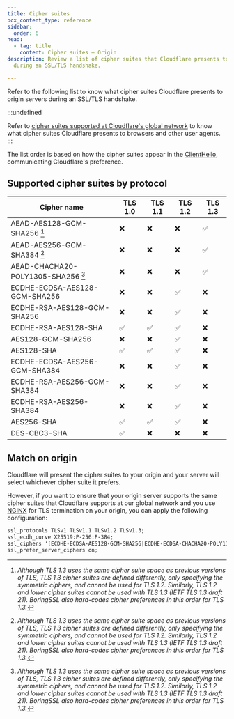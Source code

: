 ```yaml
---
title: Cipher suites
pcx_content_type: reference
sidebar:
  order: 6
head:
  - tag: title
    content: Cipher suites — Origin
description: Review a list of cipher suites that Cloudflare presents to origins
  during an SSL/TLS handshake.

---
```


Refer to the following list to know what cipher suites Cloudflare presents to origin servers during an SSL/TLS handshake.

:::undefined

Refer to [cipher suites supported at Cloudflare's global network](/ssl/edge-certificates/additional-options/cipher-suites/supported-cipher-suites/) to know what cipher suites Cloudflare presents to browsers and other user agents. 
:::

The list order is based on how the cipher suites appear in the [ClientHello](https://www.cloudflare.com/learning/ssl/what-happens-in-a-tls-handshake/#:~:text=client%20hello), communicating Cloudflare's preference.

## Supported cipher suites by protocol

| Cipher name                        | TLS 1.0 | TLS 1.1 | TLS 1.2 | TLS 1.3 |
| ---------------------------------- | ------- | ------- | ------- | ------- |
| AEAD-AES128-GCM-SHA256 [^1]        | ❌       | ❌       | ❌       | ✅       |
| AEAD-AES256-GCM-SHA384 [^1]        | ❌       | ❌       | ❌       | ✅       |
| AEAD-CHACHA20-POLY1305-SHA256 [^1] | ❌       | ❌       | ❌       | ✅       |
| ECDHE-ECDSA-AES128-GCM-SHA256      | ❌       | ❌       | ✅       | ❌       |
| ECDHE-RSA-AES128-GCM-SHA256        | ❌       | ❌       | ✅       | ❌       |
| ECDHE-RSA-AES128-SHA               | ✅       | ✅       | ✅       | ❌       |
| AES128-GCM-SHA256                  | ❌       | ❌       | ✅       | ❌       |
| AES128-SHA                         | ✅       | ✅       | ✅       | ❌       |
| ECDHE-ECDSA-AES256-GCM-SHA384      | ❌       | ❌       | ✅       | ❌       |
| ECDHE-RSA-AES256-GCM-SHA384        | ❌       | ❌       | ✅       | ❌       |
| ECDHE-RSA-AES256-SHA384            | ❌       | ❌       | ✅       | ❌       |
| AES256-SHA                         | ✅       | ✅       | ✅       | ❌       |
| DES-CBC3-SHA                       | ✅       | ❌       | ❌       | ❌       |

## Match on origin

Cloudflare will present the cipher suites to your origin and your server will select whichever cipher suite it prefers.

However, if you want to ensure that your origin server supports the same cipher suites that Cloudflare supports at our global network and you use [NGINX](https://en.wikipedia.org/wiki/Nginx) for TLS termination on your origin, you can apply the following configuration:

```txt
ssl_protocols TLSv1 TLSv1.1 TLSv1.2 TLSv1.3;
ssl_ecdh_curve X25519:P-256:P-384;
ssl_ciphers '[ECDHE-ECDSA-AES128-GCM-SHA256|ECDHE-ECDSA-CHACHA20-POLY1305|ECDHE-RSA-AES128-GCM-SHA256|ECDHE-RSA-CHACHA20-POLY1305]:ECDHE+AES128:RSA+AES128:ECDHE+AES256:RSA+AES256:ECDHE+3DES:RSA+3DES';
ssl_prefer_server_ciphers on;
```

[^1]: *Although TLS 1.3 uses the same cipher suite space as previous versions of TLS, TLS 1.3 cipher suites are defined differently, only specifying the symmetric ciphers, and cannot be used for TLS 1.2. Similarly, TLS 1.2 and lower cipher suites cannot be used with TLS 1.3 (IETF TLS 1.3 draft 21). BoringSSL also hard-codes cipher preferences in this order for TLS 1.3.*
